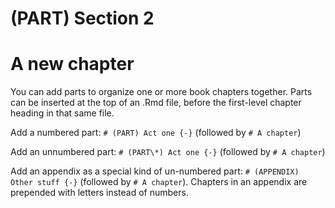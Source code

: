 # (PART) Section 2 {-}

# A new chapter

You can add parts to organize one or more book chapters together. Parts can be inserted at the top of an .Rmd file, before the first-level chapter heading in that same file. 

Add a numbered part: `# (PART) Act one {-}` (followed by `# A chapter`)

Add an unnumbered part: `# (PART\*) Act one {-}` (followed by `# A chapter`)

Add an appendix as a special kind of un-numbered part: `# (APPENDIX) Other stuff {-}` (followed by `# A chapter`). Chapters in an appendix are prepended with letters instead of numbers.



